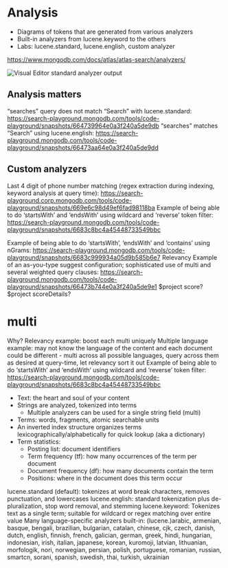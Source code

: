 # Analysis

* Diagrams of tokens that are generated from various analyzers
* Built-in analyzers from lucene.keyword to the others
* Labs: lucene.standard, lucene.english, custom analyzer

https://www.mongodb.com/docs/atlas/atlas-search/analyzers/

![Visual Editor standard analyzer output](/img/editor_analysis.png)

## Analysis matters
“searches” query does not match “Search” with lucene.standard: https://search-playground.mongodb.com/tools/code-playground/snapshots/664739964e0a3f240a5de9db
“searches” matches “Search” using lucene.english: https://search-playground.mongodb.com/tools/code-playground/snapshots/66473aa64e0a3f240a5de9dd

## Custom analyzers
Last 4 digit of phone number matching (regex extraction during indexing, keyword analysis at query time): https://search-playground.corp.mongodb.com/tools/code-playground/snapshots/669e6c98d49ef6fad98118ba
Example of being able to do ‘startsWith’ and ‘endsWith’ using wildcard and ‘reverse’ token filter:
https://search-playground.mongodb.com/tools/code-playground/snapshots/6683c8bc4a45448733549bbc

Example of being able to do ‘startsWith’, ‘endsWith’ and ‘contains’ using nGrams: https://search-playground.mongodb.com/tools/code-playground/snapshots/6683c999934a05d9b585b6e7 
Relevancy
Example of an as-you-type suggest configuration; sophisticated use of multi and several weighted query clauses: https://search-playground.mongodb.com/tools/code-playground/snapshots/66473b744e0a3f240a5de9e1
$project score?
$project scoreDetails?

# multi
Why?
Relevancy example: boost each multi uniquely
Multiple language example: may not know the language of the content and each document could be different - multi across all possible languages, query across them as desired at query-time, let relevancy sort it out
Example of being able to do ‘startsWith’ and ‘endsWith’ using wildcard and ‘reverse’ token filter:
https://search-playground.mongodb.com/tools/code-playground/snapshots/6683c8bc4a45448733549bbc


* Text: the heart and soul of your content
* Strings are analyzed, tokenized into terms
  * Multiple analyzers can be used for a single string field (multi)
* Terms: words, fragments, atomic searchable units
* An inverted index structure organizes terms lexicographically/alphabetically for quick lookup (aka a dictionary)
* Term statistics:
  * Posting list: document identifiers
  * Term frequency (tf): how many occurrences of the term per document
  * Document frequency (df): how many documents contain the term
  * Positions: where in the document does this term occur

lucene.standard (default): tokenizes at word break characters, removes punctuation, and lowercases
lucene.english: standard tokenization plus de-pluralization, stop word removal, and stemming
lucene.keyword: Tokenizes text as a single term; suitable for wildcard or regex matching over entire value
Many language-specific analyzers built-in: (lucene.)arabic, armenian, basque, bengali, brazilian, bulgarian, catalan, chinese, cjk, czech, danish, dutch, english, finnish, french, galician, german, greek, hindi, hungarian, indonesian, irish, italian, japanese, korean, kuromoji, latvian, lithuanian, morfologik, nori, norwegian, persian, polish, portuguese, romanian, russian, smartcn, sorani, spanish, swedish, thai, turkish, ukrainian

